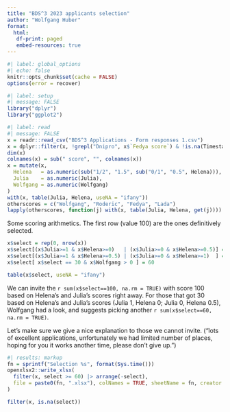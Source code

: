 ```yaml
---
title: "BDS^3 2023 applicants selection"
author: "Wolfgang Huber"
format: 
  html:
   df-print: paged
   embed-resources: true
---
```



```r
#| label: global_options
#| echo: false
knitr::opts_chunk$set(cache = FALSE)
options(error = recover)
```

```r
#| label: setup
#| message: FALSE
library("dplyr")
library("ggplot2")
```

```r
#| label: read
#| message: FALSE
x = readr::read_csv("BDS^3 Applications - Form responses 1.csv")
x = dplyr::filter(x, !grepl("Dnipro", x$`Fedya score`) & !is.na(Timestamp))
dim(x)
colnames(x) = sub(" score", "", colnames(x))
x = mutate(x, 
  Helena   = as.numeric(sub("1/2", "1.5", sub("0/1", "0.5", Helena))),
  Julia    = as.numeric(Julia),
  Wolfgang = as.numeric(Wolfgang)
)
with(x, table(Julia, Helena, useNA = "ifany"))
otherscores = c("Wolfgang", "Roderic", "Fedya", "Lada")
lapply(otherscores, function(j) with(x, table(Julia, Helena, get(j)))) |> setNames(otherscores)
```

Some scoring arithmetics. The first row (value 100) are the ones definitively selected.

```r
x$select = rep(0, nrow(x))
x$select[(x$Julia>=1 & x$Helena>=0)   | (x$Julia>=0 & x$Helena>=0.5)] =  30
x$select[(x$Julia>=1 & x$Helena>=0.5) | (x$Julia>=0 & x$Helena>=1)  ] = 100 
x$select[ x$select == 30 & x$Wolfgang > 0 ] = 60

table(x$select, useNA = "ifany")
```
We can invite the `r sum(x$select==100, na.rm = TRUE)` with score 100 based on Helena's and Julia's scores right away.
For those that got 30 based on Helena's and Julia's scores (Julia 1, Helena 0; Julia 0, Helena 0.5), Wolfgang had a look, and suggests picking another `r sum(x$select==60, na.rm = TRUE)`.

Let's make sure we give a nice explanation  to those we cannot invite. ("lots of excellent applications, unfortunately we had limited number of places, hoping for you it works another time, please don't give up.")

```r
#| results: markup 
fn = sprintf("Selection %s", format(Sys.time()))
openxlsx2::write_xlsx(
  filter(x, select >= 60) |> arrange(-select), 
  file = paste0(fn, ".xlsx"), colNames = TRUE, sheetName = fn, creator = "Wolfgang Huber"
)
```

```r
filter(x, is.na(select))
```

